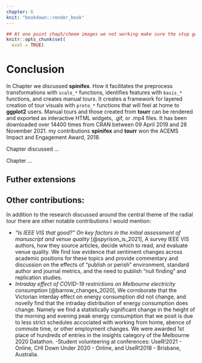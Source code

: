 ```yaml
---
chapter: 6
knit: "bookdown::render_book"
---
```

```r
## At one point chap5/cheem images we not working make sure the stop gap is reverted here.
knitr::opts_chunk$set(
  eval = TRUE)
```

# Conclusion {#ch:conclusion}


In Chapter \ref{ch:spinifex} we discussed __spinifex__. How it facilitates the preprocess transformations with `scale_*` functions, identifies features with `basis_*` functions, and creates manual tours. It creates a framework for layered creation of tour visuals with `proto_*` functions that will feel at home to __ggplot2__ users. Manual tours and those created from __tourr__ can be rendered and exported as interactive HTML widgets, .gif, or .mp4 files. It has been downloaded over 14400 times from CRAN between 09 April 2019 and 28 November 2021. my contributions __spinifex__ and __tourr__ won the ACEMS Impact and Engagement Award, 2018. 

Chapter \ref{ch:efficacy_radial_tour} discussed ...

Chapter \ref{ch:cheem} ...


## Futher extensions


## Other contributions:
In addition to the research discussed around the central theme of the radial tour there are  other notable contributions I would mention:

- _"Is IEEE VIS that good?" On key factors in the initial assessment of manuscript and venue quality_ [@spyrison_is_2021], A survey IEEE VIS authors, how they source articles, decide which to read, and evaluate venue quality. We find low evidence that sentiment changes across academic positions for these topics and provide commentary and discussion on the effects of "publish or perish" environment, standard author and journal metrics, and the need to publish "null finding" and replication studies.
- _Intraday effect of COVID-19 restrictions on Melbourne electricity consumption_ [@barrow_changes_2020], We corroborate that the Victorian interday effect on energy consumption did not change, and novelly find that the intraday distribution of energy consumption does change. Namely we find a statistically significant change in the height of the morning and evening peak energy consumption that we posit is due to less strict schedules accociated with working from home, abence of commute time, or other employment changes. We were awarded 1st place of hundreds of entries in the insights category of the Melbourne 2020 Datathon.
-Student volunteering at conferences: UseR!2021 - Online, CHI Down Under 2020 - Online, and  UseR!2018 - Brisbane, Australia.